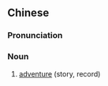 {{also|漫游记}}
==Chinese==
{{zh-forms|s=漫游记|type=21}}

===Pronunciation===
{{zh-pron
|m=mànyóujì
|cat=n
}}

===Noun===
{{zh-noun}}

# [[adventure]] (story, record) {{qualifier|used in the book, story titles, e.g. 卡酷漫遊記 "Adventure(s) of KaKu"}}